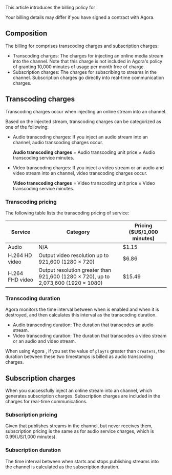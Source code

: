 
This article introduces the billing policy for <Vg k="MPULL" />.

<div class="alert note">Your billing details may differ if you have signed a contract with Agora.</div>

## Composition
The billing for <Vg k="MPULL" /> comprises transcoding charges and subscription charges:

- Transcoding charges: The charges for injecting an online media stream into the <Vg k="VSDK" /> channel. Note that this charge is not included in Agora's policy of granting 10,000 minutes of usage per month free of charge.
- Subscription charges: The charges for subscribing to streams in the <Vg k="VSDK" /> channel. Subscription charges go directly into real-time communication charges.

## Transcoding charges

Transcoding charges occur when injecting an online stream into an <Vg k="VSDK" /> channel.

Based on the injected stream, transcoding charges can be categorized as one of the following:

- Audio transcoding charges: If you inject an audio stream into an <Vg k="VSDK" /> channel, audio transcoding charges occur.

	**Audio transcoding charges** = Audio transcoding unit price × Audio transcoding service minutes.
- Video transcoding charges: If you inject a video stream or an audio and video stream into an <Vg k="VSDK" /> channel, video transcoding charges occur.

	**Video transcoding charges** = Video transcoding unit price × Video transcoding service minutes.

### Transcoding pricing
The following table lists the transcoding pricing of <Vg k="MPULL" /> service:

| Service | Category | Pricing ($US/1,000 minutes) |
| ---------------- | ---------------- | ---------------- |
| Audio      | N/A      | $1.15      |
| H.264 HD video | Output video resolution up to 921,600 (1280 × 720)| $6.86 |
| H.264 FHD video | Output resolution greater than 921,600 (1280 × 720), up to 2,073,600 (1920 × 1080)| $15.49 |

### Transcoding duration
Agora monitors the time interval between when <Vg k="MPULL" /> is enabled and when it is destroyed, and then calculates this interval as the transcoding duration.

- Audio transcoding duration: The duration that <Vg k="MPULL" /> transcodes an audio stream.
- Video transcoding duration: The duration that <Vg k="MPULL" /> transcodes a video stream or an audio and video stream.

<div class="alert note">When using Agora <Vg k="MPULL" />, if you set the value of <code>playTs</code> greater than <code>createTs</code>, the duration between these two timestamps is billed as audio transcoding charges.</div>

## Subscription charges
When you successfully inject an online stream into an <Vg k="VSDK" /> channel, which generates subscription charges. Subscription charges are included in the charges for real-time communications.

### Subscription pricing

Given that <Vg k="MPULL" /> publishes streams in the <Vg k="VSDK" /> channel, but never receives them, subscription pricing is the same as for audio service charges, which is $0.99 ($US/1,000 minutes).

### Subscription duration

The time interval between when <Vg k="MPULL" /> starts and stops publishing streams into the <Vg k="VSDK" /> channel is calculated as the subscription duration.
